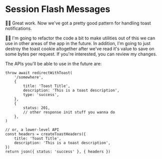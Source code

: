 # Session Flash Messages

<EpicVideo url="https://www.epicweb.dev/workshops/authentication-strategies-and-implementation/session-storage/implementing-flash-messages-for-temporary-notifications/solution" />

👨‍💼 Great work. Now we've got a pretty good pattern for handling toast
notifications.

🧝‍♂️ I'm going to refactor the code a bit to make utilities out of this we can
use in other areas of the app in the future. In addition, I'm going to just
destroy the toast cookie altogether after we've read it's value to save on some
bytes per request. If you're interested,
you can <DiffLink>review my changes</DiffLink>.

The APIs you'll be able to use in the future are:

```tsx
throw await redirectWithToast(
	'/somewhere',
	{
		title: 'Toast Title',
		description: 'This is a toast description',
		type: 'success',
	},
	{
		status: 201,
		// other response init stuff you wanna do
	},
)

// or, a lower-level API
const headers = createToastHeaders({
	title: 'Toast Title',
	description: 'This is a toast description',
})
return json({ status: 'success' }, { headers })
```
